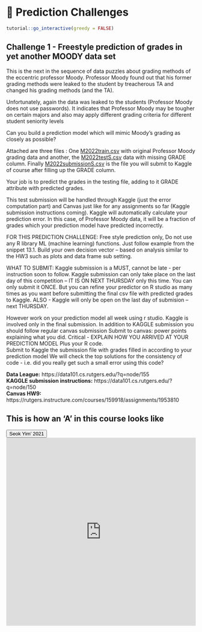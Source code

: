 # 🔖 Prediction Challenges {#Pc1}

<script src="files/js/dcl.js"></script>
<link rel="stylesheet" href="https://maxcdn.bootstrapcdn.com/bootstrap/3.4.1/css/bootstrap.min.css">
<script src="https://maxcdn.bootstrapcdn.com/bootstrap/3.4.1/js/bootstrap.min.js"></script>
<script src="//ajax.googleapis.com/ajax/libs/jquery/1.8.3/jquery.min.js"> </script>

```r
tutorial::go_interactive(greedy = FALSE)

```
## Challenge 1 - Freestyle prediction of grades in yet another MOODY data set

This is the next in the sequence of data puzzles about grading methods of the eccentric professor Moody. Professor Moody found out that his former grading methods were leaked to the student by treacherous TA and changed his grading methods (and the TA).

Unfortunately, again the data was leaked to the students (Professor Moody does not use passwords). It indicates that Professor Moody may be tougher on certain majors and also may apply different grading criteria for different student seniority levels

Can you build a prediction model which will mimic Moody's grading as closely as possible?

Attached  are three files : One <a href="https://raw.githubusercontent.com/dev7796/data101_tutorial/main/files/dataset/M2022train.csv" download="M2022train.csv">M2022train.csv</a> with  original Professor Moody grading data and another, the <a href="https://raw.githubusercontent.com/dev7796/data101_tutorial/main/files/dataset/M2022testS.csv" download="M2022testS.csv">M2022testS.csv</a> data with missing GRADE column.  Finally <a href="https://raw.githubusercontent.com/dev7796/data101_tutorial/main/files/dataset/M2022submissionS.csv" download="M2022submissionS.csv">M2022submissionS.csv</a> is the file you will submit to Kaggle of course after filling up the GRADE column.  

 Your job is to predict the grades in the testing file, adding to it GRADE attribute  with predicted grades. 

This test submission will be handled through Kaggle (just the error computation part)  and  Canvas just like for any assignments so far (Kaggle submission instructions coming). Kaggle will automatically calculate your prediction error.  In this case, of Professor Moody data, it will be a fraction of  grades which your prediction model have predicted incorrectly. 

FOR THIS PREDICTION CHALLENGE:  Free style prediction only,  Do not use any R library ML (machine learning)  functions.  Just follow example from  the snippet 13.1. Build your own decision vector – based on analysis similar to the HW3 such as plots and data frame sub setting.

WHAT TO SUBMIT:  Kaggle submission is a MUST, cannot be late - per instruction soon to follow.  Kaggle submission can only take place on the last day of this competition – IT IS ON NEXT THURSDAY only this time.  You can only submit it ONCE.    But you can refine your predictor on R studio as many times as you want before submitting the final csv file with predicted grades to Kaggle. ALSO - Kaggle will only be open on the last day of submision – next THURSDAY.

However work on your prediction model all week using r studio. Kaggle is involved only in the final submission.
In addition to KAGGLE  submission you should follow regular canvas submission
Submit to canvas: power points explaining what you did.  Critical - EXPLAIN HOW YOU ARRIVED AT YOUR PREDICTION MODEL
Plus  your R code.  
Submit to Kaggle the submission file with grades filled in according to your prediction model
We will check the top solutions  for the consistency of code - i.e. did you really get such a small error using this code?

**Data League:** https://data101.cs.rutgers.edu/?q=node/155 <br>
**KAGGLE submission instructions:** https://data101.cs.rutgers.edu/?q=node/150 <br>
**Canvas HW9:** https://rutgers.instructure.com/courses/159918/assignments/1953810

## This is how an 'A' in this course looks like

<button class="btn btn-primary" data-toggle="collapse" data-target="#pc12"> Seok Yim' 2021 </button> 
<div id="pc12" class="collapse">
<embed src="https://docs.google.com/viewer?url=https://raw.githubusercontent.com/dev7796/data101_tutorial/main/files/pred/seok.pdf&embedded=true" width="100%" height="500px"></embed>
</div>
